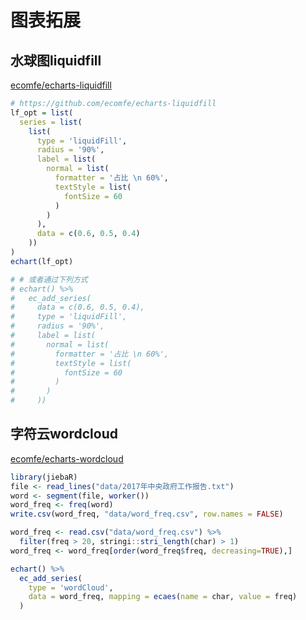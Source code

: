 # 图表拓展 {#advanced}

## 水球图liquidfill

[ecomfe/echarts-liquidfill](https://github.com/ecomfe/echarts-liquidfill)

```r
# https://github.com/ecomfe/echarts-liquidfill
lf_opt = list(
  series = list(
    list(
      type = 'liquidFill',
      radius = '90%',
      label = list(
        normal = list(
          formatter = '占比 \n 60%',
          textStyle = list(
            fontSize = 60
          )
        )
      ),
      data = c(0.6, 0.5, 0.4)
    ))
)
echart(lf_opt)

# # 或者通过下列方式
# echart() %>%
#   ec_add_series(
#     data = c(0.6, 0.5, 0.4),
#     type = 'liquidFill',
#     radius = '90%',
#     label = list(
#       normal = list(
#         formatter = '占比 \n 60%',
#         textStyle = list(
#           fontSize = 60
#         )
#       )
#     ))
```

## 字符云wordcloud

[ecomfe/echarts-wordcloud](https://github.com/ecomfe/echarts-wordcloud)

```r
library(jiebaR)
file <- read_lines("data/2017年中央政府工作报告.txt")
word <- segment(file, worker())
word_freq <- freq(word)
write.csv(word_freq, "data/word_freq.csv", row.names = FALSE)
```

```r
word_freq <- read.csv("data/word_freq.csv") %>% 
  filter(freq > 20, stringi::stri_length(char) > 1)
word_freq <- word_freq[order(word_freq$freq, decreasing=TRUE),]

echart() %>%
  ec_add_series(
    type = 'wordCloud',
    data = word_freq, mapping = ecaes(name = char, value = freq)
  )
```
